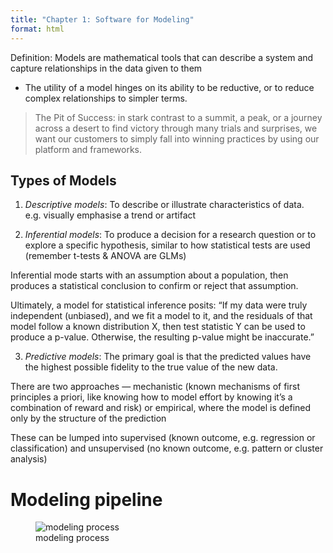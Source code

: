 ```yaml
---
title: "Chapter 1: Software for Modeling"
format: html
---
```


::: {.callout-note}
Definition: Models are mathematical tools that can describe a system and capture relationships in the data given to them
:::

- The utility of a model hinges on its ability to be reductive, or to reduce complex relationships to simpler terms.

> The Pit of Success: in stark contrast to a summit, a peak, or a journey across a desert to find victory through many trials and surprises, we want our customers to simply fall into winning practices by using our platform and frameworks.

## Types of Models

1. _Descriptive models_: To describe or illustrate characteristics of data. e.g. visually
emphasise a trend or artifact

2. _Inferential models_: To produce a decision for a research question or to explore a specific hypothesis, similar to how statistical tests are used (remember t-tests & ANOVA are GLMs)

Inferential mode starts with an assumption about a population, then
produces a statistical conclusion to confirm or reject that
assumption.

::: {.callout-note}
Ultimately, a model for statistical inference posits: "If my data were truly independent (unbiased), and we fit a model to it, and the residuals of that model follow a known distribution X, then test statistic Y can be used to produce a p-value. Otherwise, the resulting p-value might be inaccurate."
:::

3. _Predictive models_: The primary goal is that the predicted values have the highest possible fidelity to the true value of the new data.

There are two approaches — mechanistic (known mechanisms of first principles a priori, like knowing how to model effort by knowing it's a combination of reward and risk) or empirical, where the model is defined only by the structure of the prediction

These can be lumped into supervised (known outcome, e.g. regression or classification) and unsupervised (no known outcome, e.g. pattern or cluster analysis)

# Modeling pipeline

![modeling process](https://www.tmwr.org/premade/modeling-process.svg)

